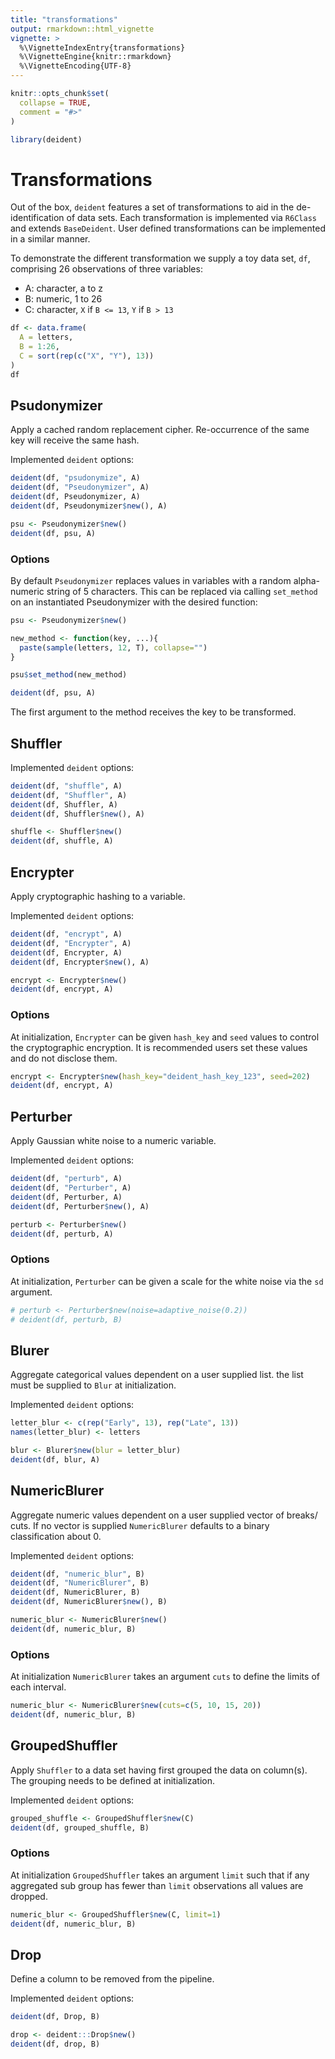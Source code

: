 ---
title: "transformations"
output: rmarkdown::html_vignette
vignette: >
  %\VignetteIndexEntry{transformations}
  %\VignetteEngine{knitr::rmarkdown}
  %\VignetteEncoding{UTF-8}
---

```{r, include = FALSE}
knitr::opts_chunk$set(
  collapse = TRUE,
  comment = "#>"
)
```

```{r setup}
library(deident)
```

# Transformations

Out of the box, `deident` features a set of transformations to aid in the de-identification of data sets.   Each transformation is implemented via `R6Class`  and extends `BaseDeident`.  User defined  transformations can be implemented in a similar manner.

To demonstrate the different transformation we supply a toy data set, `df`, comprising 26 observations of three variables:

* A:  character, a to z
* B: numeric, 1 to 26
* C: character, `X` if `B <= 13`, `Y` if `B > 13`

``` {r, include=F}
df <- data.frame(
  A = letters, 
  B = 1:26, 
  C = sort(rep(c("X", "Y"), 13))
)
df
```

## Psudonymizer

Apply a cached random replacement cipher.  Re-occurrence of the same key will receive the same hash.

Implemented `deident` options:

``` {r, eval=F}
deident(df, "psudonymize", A)
deident(df, "Pseudonymizer", A)
deident(df, Pseudonymizer, A)
deident(df, Pseudonymizer$new(), A)

psu <- Pseudonymizer$new()
deident(df, psu, A)
```

### Options

By default `Pseudonymizer` replaces  values in variables with a random alpha-numeric string of 5 characters.  This can be replaced via calling `set_method` on an instantiated Pseudonymizer with the desired function:

``` {r}
psu <- Pseudonymizer$new()

new_method <- function(key, ...){
  paste(sample(letters, 12, T), collapse="")
}

psu$set_method(new_method)

deident(df, psu, A)
```

The first argument to the method receives the key to be transformed.

## Shuffler

Implemented `deident` options:

``` {r, eval=F}
deident(df, "shuffle", A)
deident(df, "Shuffler", A)
deident(df, Shuffler, A)
deident(df, Shuffler$new(), A)

shuffle <- Shuffler$new()
deident(df, shuffle, A)
```

## Encrypter

Apply cryptographic hashing to a variable.

Implemented `deident` options:

``` {r, eval=F}
deident(df, "encrypt", A)
deident(df, "Encrypter", A)
deident(df, Encrypter, A)
deident(df, Encrypter$new(), A)

encrypt <- Encrypter$new()
deident(df, encrypt, A)
```

### Options

At initialization, `Encrypter` can be given `hash_key` and `seed` values to control the cryptographic encryption.  It is recommended users set these values and do not disclose them.

``` {r}
encrypt <- Encrypter$new(hash_key="deident_hash_key_123", seed=202)
deident(df, encrypt, A)
```

## Perturber

Apply Gaussian white noise to a numeric variable.

Implemented `deident` options:

``` {r, eval=F}
deident(df, "perturb", A)
deident(df, "Perturber", A)
deident(df, Perturber, A)
deident(df, Perturber$new(), A)

perturb <- Perturber$new()
deident(df, perturb, A)
```

### Options

At initialization, `Perturber` can be given a scale for the white noise via the `sd` argument.  

``` {r}
# perturb <- Perturber$new(noise=adaptive_noise(0.2))
# deident(df, perturb, B)
```

## Blurer

Aggregate categorical values dependent on a user supplied list.  the list must be supplied to `Blur` at initialization.

Implemented `deident` options:

``` {r, eval=F}
letter_blur <- c(rep("Early", 13), rep("Late", 13))
names(letter_blur) <- letters

blur <- Blurer$new(blur = letter_blur)
deident(df, blur, A)
```

## NumericBlurer

Aggregate numeric values dependent on a user supplied vector of breaks/ cuts.  If no vector is supplied `NumericBlurer` defaults to a binary classification about 0.

Implemented `deident` options:

``` {r, eval=F}
deident(df, "numeric_blur", B)
deident(df, "NumericBlurer", B)
deident(df, NumericBlurer, B)
deident(df, NumericBlurer$new(), B)

numeric_blur <- NumericBlurer$new()
deident(df, numeric_blur, B)
```
### Options

At initialization  `NumericBlurer` takes an argument `cuts` to define the limits of each interval.

``` {r}
numeric_blur <- NumericBlurer$new(cuts=c(5, 10, 15, 20))
deident(df, numeric_blur, B)
```

## GroupedShuffler

Apply `Shuffler` to a data set having first grouped the data on column(s).  The grouping needs to be defined at initialization.

Implemented `deident` options:

``` {r, eval=F}
grouped_shuffle <- GroupedShuffler$new(C)
deident(df, grouped_shuffle, B)
```
### Options

At initialization  `GroupedShuffler` takes an argument `limit` such that if any aggregated sub group has fewer than `limit` observations all values are dropped.

``` {r}
numeric_blur <- GroupedShuffler$new(C, limit=1)
deident(df, numeric_blur, B)
```

## Drop

Define a column to be removed from the pipeline.

Implemented `deident` options:

``` {r, eval=F}

deident(df, Drop, B)

drop <- deident:::Drop$new()
deident(df, drop, B)
```
